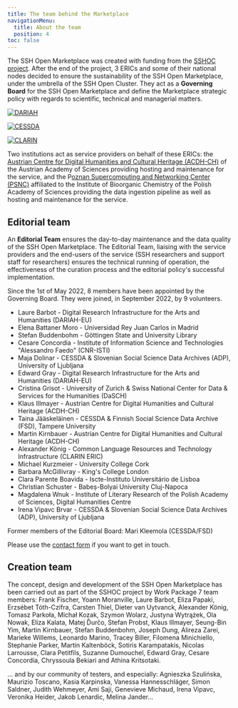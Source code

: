 ```yaml
---
title: The team behind the Marketplace
navigationMenu:
  title: About the team
  position: 4
toc: false
---
```

The SSH Open Marketplace was created with funding from the [SSHOC project](/about/sshoc-eosc). After the end of the project, 3 ERICs and some of their national nodes decided to ensure the sustainability of the SSH Open Marketplace, under the umbrella of the SSH Open Cluster. They act as a **Governing Board** for the SSH Open Marketplace and define the Marketplace strategic policy with regards to scientific, technical and managerial matters.

[![DARIAH](/assets/cms/images/dariah-eu-logo.png)](https://dariah.eu)

[![CESSDA](/assets/cms/images/cessda-logo.png)](https://www.cessda.eu)

[![CLARIN](/assets/cms/images/clarin-logo.png)](https://clarin.eu)

Two institutions act as service providers on behalf of these ERICs: the [Austrian Centre for Digital Humanities and Cultural Heritage (ACDH-CH)](https://www.oeaw.ac.at/acdh/) of the Austrian Academy of Sciences providing hosting and maintenance for the service, and the P[oznan Supercomputing and Networking Center (PSNC)](https://www.psnc.pl/) affiliated to the Institute of Bioorganic Chemistry of the Polish Academy of Sciences providing the data ingestion pipeline as well as hosting and maintenance for the service.



## Editorial team

An **Editorial Team** ensures the day-to-day maintenance and the data quality of the SSH Open Marketplace. The Editorial Team, liaising with the service providers and the end-users of the service (SSH researchers and support staff for researchers) ensures the technical running of operation, the effectiveness of the curation process and the editorial policy's successful implementation.

Since the 1st of May 2022, 8 members have been appointed by the Governing Board. They were joined, in September 2022, by 9 volunteers. 

- Laure Barbot - Digital Research Infrastructure for the Arts and Humanities (DARIAH-EU)
- Elena Battaner Moro - Universidad Rey Juan Carlos in Madrid
- Stefan Buddenbohm - Göttingen State and University Library
- Cesare Concordia - Institute of Information Science and Technologies "Alessandro Faedo" (CNR-ISTI)
- Maja Dolinar - CESSDA & Slovenian Social Science Data Archives (ADP), University of Ljubljana
- Edward Gray - Digital Research Infrastructure for the Arts and Humanities (DARIAH-EU) 
- Cristina Grisot - University of Zurich & Swiss National Center for Data & Services for the Humanities (DaSCH)
- Klaus Illmayer - Austrian Centre for Digital Humanities and Cultural Heritage (ACDH-CH) 
- Taina Jääskeläinen - CESSDA & Finnish Social Science Data Archive (FSD), Tampere University
- Martin Kirnbauer - Austrian Centre for Digital Humanities and Cultural Heritage (ACDH-CH)
- Alexander König - Common Language Resources and Technology Infrastructure (CLARIN ERIC)
- Michael Kurzmeier - University College Cork
- Barbara McGillivray - King's College London
- Clara Parente Boavida - Iscte-Instituto Universitário de Lisboa
- Christian Schuster - Babeș-Bolyai University Cluj-Napoca
- Magdalena Wnuk - Institute of Literary Research of the Polish Academy of Sciences, Digital Humanities Centre
- Irena Vipavc Brvar - CESSDA & Slovenian Social Science Data Archives (ADP), University of Ljubljana

Former members of the Editorial Board: Mari Kleemola (CESSDA/FSD)

Please use the [contact form](/contact) if you want to get in touch.

## Creation team

The concept, design and development of the SSH Open Marketplace has been carried out as part of the SSHOC project by Work Package 7 team members: Frank Fischer, Yoann Moranville, Laure Barbot, Eliza Papaki, Erzsébet Tóth-Czifra, Carsten Thiel, Dieter van Uytvanck, Alexander König, Tomasz Parkoła, Michał Kozak, Szymon Wolarz, Justyna Wytrążek, Ola Nowak, Eliza Kalata, Matej Ďurčo, Stefan Probst, Klaus Illmayer, Seung-Bin Yim, Martin Kirnbauer, Stefan Buddenbohm, Joseph Dung, Alireza Zarei, Marieke Willems, Leonardo Marino, Tracey Biller, Filomena Minichiello, Stephanie Parker, Martin Kaltenböck, Sotiris Karampatakis, Nicolas Larrousse, Clara Petitfils, Suzanne Dumouchel, Edward Gray, Cesare Concordia, Chryssoula Bekiari and Athina Kritsotaki.

… and by our community of testers, and especially: Agnieszka Szulińska, Maurizio Toscano, Kasia Karpinska, Vanessa Hannesschläger, Simon Saldner, Judith Wehmeyer, Ami Saji, Genevieve Michaud, Irena Vipavc, Veronika Heider, Jakob Lenardic, Melina Jander...